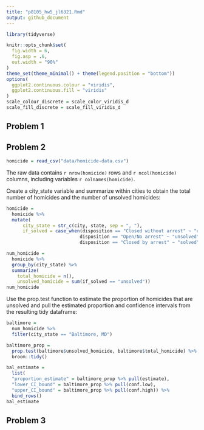 ```yaml
---
title: "p8105_hw5_jl6321.Rmd"
output: github_document
---
```


```r
library(tidyverse)

knitr::opts_chunk$set(
  fig.width = 6,
  fig.asp = .6,
  out.width = "90%"
)
theme_set(theme_minimal() + theme(legend.position = "bottom"))
options(
  ggplot2.continuous.colour = "viridis",
  ggplot2.continuous.fill = "viridis"
)
scale_colour_discrete = scale_color_viridis_d
scale_fill_discrete = scale_fill_viridis_d
```


## Problem 1

## Problem 2

```r
homicide = read_csv("data/homicide-data.csv")
```

The raw data contains `r nrow(homicide)` rows and `r ncol(homicide)` columns, including variables `r colnames(homicide)`. 

Create a city_state variable and summarize within cities to obtain the total number of homicides and the number of unsolved homicides: 

```r
homicide = 
  homicide %>% 
  mutate(
      city_state = str_c(city, state, sep = ", "),
      if_solved = case_when(disposition == "Closed without arrest" ~ "unsolved", 
                           disposition == "Open/No arrest" ~ "unsolved", 
                           disposition == "Closed by arrest" ~ "solved"))

num_homicide = 
  homicide %>% 
  group_by(city_state) %>% 
  summarize(
    total_homicide = n(), 
    unsolved_homicide = sum(if_solved == "unsolved")) 
num_homicide
```

Use the prop.test function to estimate the proportion of homicides that are unsolved and pull the estimated proportion and confidence intervals from the resulting tidy dataframe: 

```r
baltimore = 
  num_homicide %>% 
  filter(city_state == "Baltimore, MD") 

baltimore_prop = 
  prop.test(baltimore$unsolved_homicide, baltimore$total_homicide) %>% 
  broom::tidy()

bal_estimate = 
  list(
  "proportion_estimate" = baltimore_prop %>% pull(estimate), 
  "lower_CI_bound" = baltimore_prop %>% pull(conf.low), 
  "upper_CI_bound" = baltimore_prop %>% pull(conf.high)) %>% 
  bind_rows()
bal_estimate
```



## Problem 3